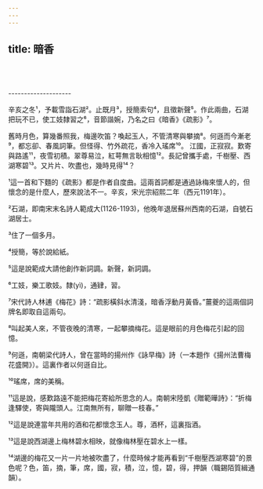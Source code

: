 ```yaml
---
---
---
```

title: 暗香
---





<br/><br/><br/>--------------------

辛亥之冬¹，予載雪詣石湖²。止既月³，授簡索句⁴，且徵新聲⁵。作此兩曲，石湖把玩不已，使工妓隸習之⁶，音節諧婉，乃名之曰《暗香》《疏影》⁷。

舊時月色，算幾番照我，梅邊吹笛？喚起玉人，不管清寒與攀摘⁸。何遜而今漸老⁹，都忘卻、春風詞筆。但怪得、竹外疏花，香冷入瑤席¹⁰。 江國，正寂寂。歎寄與路遙¹¹，夜雪初積。翠尊易泣，紅萼無言耿相憶¹²。長記曾攜手處，千樹壓、西湖寒碧¹³。又片片、吹盡也，幾時見得¹⁴？

¹這一首和下麵的《疏影》都是作者自度曲。這兩首詞都是通過詠梅來懷人的，但懷念的是什麼人，歷來說法不一。辛亥，宋光宗紹熙二年（西元1191年）。

²石湖，即南宋末名詩人範成大(1126-1193)，他晚年退居蘇州西南的石湖，自號石湖居士。

³住了一個多月。

⁴授簡，等於說給紙。

⁵這是說範成大請他創作新詞調。新聲，新詞調。

⁶工妓，樂工歌妓。隸(yì)，通肄，習。

⁷宋代詩人林逋《梅花》詩：“疏影橫斜水清淺，暗香浮動月黃昏。”薑夔的這兩個詞牌名即取自這兩句。

⁸叫起美人來，不管夜晚的清寒，一起攀摘梅花。這是眼前的月色梅花引起的回憶。

⁹何遜，南朝梁代詩人，曾在當時的揚州作《詠早梅》詩（一本題作《揚州法曹梅花盛開》）。這裏作者以何遜自比。

¹⁰瑤席，席的美稱。

¹¹這是說，感歎路遠不能把梅花寄給所思念的人。南朝宋陸凱《贈範曄詩》：“折梅逢驛使，寄與隴頭人。江南無所有，聊贈一枝春。”

¹²這是說連當年共用的酒和花都懷念玉人。尊，酒杯，這裏指酒。

¹³這是說西湖邊上梅林碧水相映，就像梅林壓在碧水上一樣。

¹⁴湖邊的梅花又一片一片地被吹盡了，什麼時候才能再看到“千樹壓西湖寒碧”的景色呢？色，笛，摘，筆，席，國，寂，積，泣，憶，碧，得，押韻（職錫陌質緝通韻）。